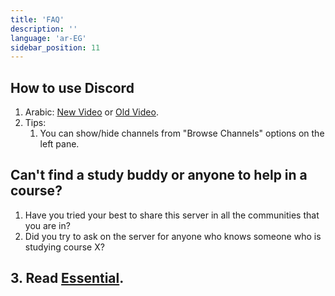 ```yaml
---
title: 'FAQ'
description: ''
language: 'ar-EG'
sidebar_position: 11
---
```


## How to use Discord

1. Arabic: [New Video](https://youtu.be/oUh1ve_dS4I) or [Old Video](https://youtu.be/QMkqUMoYInE).
2. Tips:
    1. You can show/hide channels from "Browse Channels" options on the left pane.

## Can't find a study buddy or anyone to help in a course?

1. Have you tried your best to share this server in all the communities that you are in?
2. Did you try to ask on the server for anyone who knows someone who is studying course X?

## 3. Read [Essential](/resources/general/essential).
